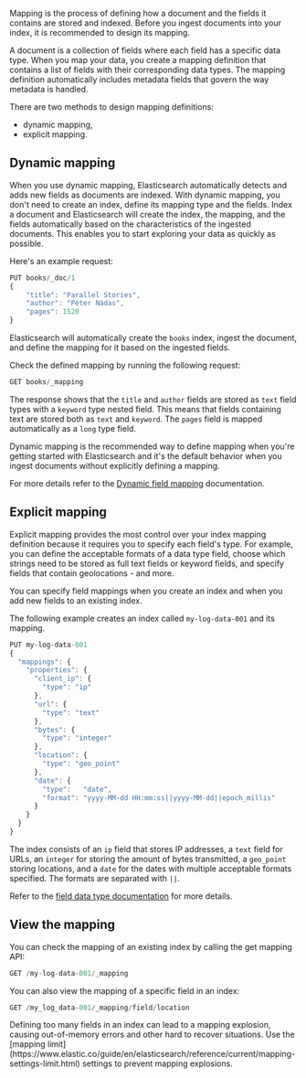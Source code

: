 Mapping is the process of defining how a document and the fields it contains are
stored and indexed. Before you ingest documents into your index, it is
recommended to design its mapping.

A document is a collection of fields where each field has a specific data type.
When you map your data, you create a mapping definition that contains a list of
fields with their corresponding data types.
The mapping definition automatically includes metadata fields that govern the
way metadata is handled.

There are two methods to design mapping definitions:

* dynamic mapping,
* explicit mapping.


## Dynamic mapping

When you use dynamic mapping, Elasticsearch automatically detects and adds new fields as documents are indexed.
With dynamic mapping, you don't need to create an index, define its mapping type
and the fields. Index a document and Elasticsearch will create the index, the
mapping, and the fields automatically based on the characteristics of the
ingested documents. This enables you to start exploring your data
as quickly as possible.

Here's an example request:

```js
PUT books/_doc/1
{
    "title": "Parallel Stories",
    "author": "Péter Nádas",
    "pages": 1520
}
```

Elasticsearch will automatically create the `books` index, ingest the
document, and define the mapping for it based on the ingested fields.

Check the defined mapping by running the following request:

```js
GET books/_mapping
```

The response shows that the `title` and `author` fields are stored as `text`
field types with a `keyword` type nested field. This means that fields containing
text are stored both as `text` and `keyword`. The `pages` field is mapped
automatically as a `long` type field.

Dynamic mapping is the recommended way to define mapping when you're getting
started with Elasticsearch and it's the default behavior when you ingest
documents without explicitly defining a mapping.

For more details refer to the
[Dynamic field mapping](https://www.elastic.co/guide/en/elasticsearch/reference/current/dynamic-field-mapping.html)
documentation.

## Explicit mapping

Explicit mapping provides the most control over your index mapping definition because
it requires you to specify each field's type. For example, you
can define the acceptable formats of a data type field, choose which strings
need to be stored as full text fields or keyword fields, and specify fields that
contain geolocations - and more.

You can specify field mappings when you create an index and when you add new fields
to an existing index.

The following example creates an index called `my-log-data-001`
and its mapping.

```js
PUT my-log-data-001
{
  "mappings": {
    "properties": {
      "client_ip": {
        "type": "ip"
      },
      "url": {
        "type": "text"
      },
      "bytes": {
        "type": "integer"
      },
      "location": {
        "type": "geo_point"
      },
      "date": {
        "type":   "date",
        "format": "yyyy-MM-dd HH:mm:ss||yyyy-MM-dd||epoch_millis"
      }
    }
  }
}
```

The index consists of an `ip` field that stores IP addresses, a `text` field for
URLs, an `integer` for storing the amount of bytes transmitted, a `geo_point` 
storing locations, and a `date` for the dates with multiple acceptable formats
specified. The formats are separated with `||`.

Refer to the
[field data type documentation](https://www.elastic.co/guide/en/elasticsearch/reference/current/mapping-types.html)
for more details.

## View the mapping

You can check the mapping of an existing index by calling the get mapping API:

```js
GET /my-log-data-001/_mapping
```

You can also view the mapping of a specific field in an index:

```js
GET /my_log_data-001/_mapping/field/location
```

<DocCallOut color="warning" title="Mapping explosion">
Defining too many fields in an index can lead to a mapping explosion, causing
out-of-memory errors and other hard to recover situations.
Use the [mapping limit](https://www.elastic.co/guide/en/elasticsearch/reference/current/mapping-settings-limit.html)
settings to prevent mapping explosions.
</DocCallOut>
